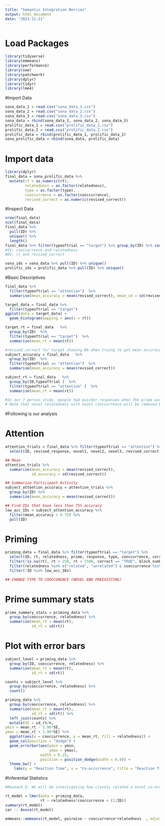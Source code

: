 ```yaml
---
title: "Semantic Integration Berries"
output: html_document
date: "2023-11-21"
---
```

# Load Packages
```r
library(tidyverse)
library(emmeans)
library(performance)
library(see)
library(patchwork)
library(dplyr)
library(tidyr)
library(lme4)
```


#Import Data 
```r
sona_data_1 = read.csv("sona_data_1.csv")
sona_data_2 = read.csv("sona_data_2.csv")
sona_data_3 = read.csv("sona_data_3.csv")
sona_data = rbind(sona_data_1, sona_data_2, sona_data_3)
prolific_data_1 = read.csv("prolific_data_1.csv")
prolific_data_2 = read.csv("prolific_data_2.csv")
prolific_data = rbind(prolific_data_1, prolific_data_2)
sona_prolific_data = rbind(sona_data, prolific_data)
```

# Import data 
```r
library(dplyr)
final_data = sona_prolific_data %>%
  mutate(rt = as.numeric(rt),
         relatedness = as.factor(relatedness),
         type = as.factor(type),
         cooccurrence = as.factor(cooccurrence),
         revised_correct = as.numeric(revised_correct))
```

#Inspect Data 
```r
nrow(final_data)
ncol(final_data)
final_data %>%
  pull(ID) %>% 
  unique() %>%
  length()
final_data %>% filter(typeoftrial == "target") %>% group_by(ID) %>% count()
#IV: cooccurrence and relatedness
#DV: rt and revised_correct

sona_ids = sona_data %>% pull(ID) %>% unique()
prolific_ids = prolific_data %>% pull(ID) %>% unique()
```

#Basic Descriptives 
```r
final_data %>%
  filter(typeoftrial == "attention")  %>% 
  summarise(mean_accuracy = mean(revised_correct), mean_sd = sd(revised_correct))

target_data = final_data %>%
  filter(typeoftrial == "target") 
ggplot(data = target_data) +
  geom_histogram(mapping = aes(x = rt))

target_rt = final_data   %>% 
  group_by(ID)  %>% 
  filter(typeoftrial == "target")  %>% 
  summarise(mean_rt = mean(rt))

#revised_correct for target showing NA when trying to get mean accuracy and rt 
subject_accuracy = final_data   %>% 
  group_by(ID)  %>% 
  filter(typeoftrial == "attention")  %>% 
  summarise(mean_accuracy = mean(revised_correct))

subject_rt = final_data   %>% 
  group_by(ID,typeoftrial )  %>% 
  filter(typeoftrial == "attention" )  %>% 
  summarise(mean_rt = mean(rt))

#In our 7 person study, people had quicker responses when the prime word was a related word that was trained with our target words (apple/horse)like dodish and represents a new co-occurence association. In the pre-existing co-occurence condition, surprisingly related prime words like caramelizing did not show faster reaction times compared to unrelated prime words like narrow. 
# Note that novel relatedness with novel cooccurrence will be removed because that is the practice condition. 
```


#Following is our analysis 

# Attention

```r
attention_trials = final_data %>% filter(typeoftrial == "attention") %>%
  select(ID, revised_response, novel1, novel2, novel3, revised_correct)

## Mean
attention_trials %>%
  summarize(mean_accuracy = mean(revised_correct),
            sd_accuracy = sd(revised_correct))

## Summarize Participant Activity 
subject_attention_accuracy = attention_trials %>%
  group_by(ID) %>%
  summarize(mean_accuracy = mean(revised_correct))

## Find IDs that have less than 75% accuracy
low_acc_IDs = subject_attention_accuracy %>%
  filter(mean_accuracy < 0.75) %>%
  pull(ID)
```

# Priming
```r
priming_data = final_data %>% filter(typeoftrial == "target") %>%
  select(ID, rt, relatedness, prime, response, type, cooccurrence, correct, block_number, target, correct_key) %>%
  filter(!is.na(rt), rt > 250, rt < 1500, correct == "TRUE", block_number == 1) %>%
  filter(relatedness %in% c("related", "unrelated") & cooccurrence %in% c("novel", "preexisting")) %>%
  filter(!ID %in% low_acc_IDs)

## CHANGE TYPE TO COOCCURENCE (NOVEL AND PREEXISTING)
```


# Prime summary stats
```r
prime_summary_stats = priming_data %>% 
  group_by(cooccurrence, relatedness) %>%
  summarize(mean_rt = mean(rt),
            sd_rt = sd(rt))

```

# Plot with error bars
```r


subject_level = priming_data %>%
  group_by(ID, cooccurrence, relatedness) %>%
  summarize(mean_rt = mean(rt),
            sd_rt = sd(rt)) 

counts = subject_level %>%
  group_by(cooccurrence, relatedness) %>%
  count()

priming_data %>%
  group_by(cooccurrence, relatedness) %>%
  summarize(mean_rt = mean(rt),
            sd_rt = sd(rt)) %>%
  left_join(counts) %>% 
  mutate(SE = sd_rt/n,
ymin = mean_rt - 1.96*SE,
ymax = mean_rt + 1.96*SE) %>%
  ggplot(aes(x = cooccurrence, y = mean_rt, fill = relatedness)) +
  geom_col(position = "dodge") +
  geom_errorbar(aes(ymin = ymin,
                    ymax = ymax),
                width = 0.25,
                position = position_dodge(width = 0.9)) +
  theme_bw() +
    labs(y = "Reaction Time", x = "Co-occurrence", title = "Reaction Time by Co-occurrence and Relatedness")

```


#Inferential Statistics 
```r
#Reseach Q: We will be investigating how closely related a novel co-occurring word is to the target word compared to pre-existing co-occurring related and unrelated words. We are asking if the novel co-occurring words are as integrated into our semantic network as pre-existing related words. 

rt_model = lmer(data = priming_data,
                rt ~ relatedness*cooccurrence + (1|ID))
summary(rt_model)
car :: Anova(rt_model)

emmeans::emmeans(rt_model, pairwise ~ cooccurrence*relatedness  , adjust="tukey")
```

